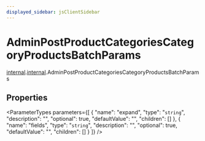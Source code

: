 ```yaml
---
displayed_sidebar: jsClientSidebar
---
```



# AdminPostProductCategoriesCategoryProductsBatchParams

[internal](../../admin_discounts/modules/admin_discounts.internal.mdx).[internal](../modules/admin_discounts.internal.internal.mdx).AdminPostProductCategoriesCategoryProductsBatchParams

## Properties

<ParameterTypes parameters={[
  {
    "name": "expand",
    "type": "`string`",
    "description": "",
    "optional": true,
    "defaultValue": "",
    "children": []
  },
  {
    "name": "fields",
    "type": "`string`",
    "description": "",
    "optional": true,
    "defaultValue": "",
    "children": []
  }
]} />
